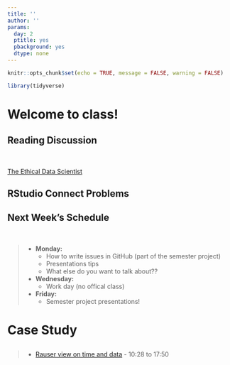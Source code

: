 ```yaml
---
title: ''
author: ''
params:
  day: 2
  ptitle: yes
  pbackground: yes
  dtype: none
---
```


```r
knitr::opts_chunk$set(echo = TRUE, message = FALSE, warning = FALSE)

library(tidyverse)
```

# Welcome to class! {data-background=#e8c35d}

## Reading Discussion

<br>

[The Ethical Data Scientist](https://slate.com/technology/2016/02/how-to-bring-better-ethics-to-data-science.html)

## RStudio Connect Problems

## Next Week's Schedule

<br>

>- **Monday:**
>   - How to write issues in GitHub (part of the semester project)
>   - Presentations tips
>   - What else do you want to talk about??
>- **Wednesday:**
>   - Work day (no offical class)
>- **Friday:**
>   - Semester project presentations!



<!--------------------
## View Data at the Atomic Level

"None of us would admit now that we didn't realize...there...had to be spread in the data; we...just didn't realize how big it could be."

> - What key observations came by looking at the data
>   - small sample sizes
>   - values above 100%
>   - increasing # of patients at 100%
> - The Mean is Not the Distribution
-------------------------------------------->


<!------------------------
# Interactive Graphs {data-background=#e8c35d}

## Example: `library(DT)`

Make a new Rmd file that just has the following in it (including the default yaml). 

```r
knitr::opts_chunk$set(echo = TRUE)
```

```r
library(DT)
datatable(iris)
```

Then, try knitting and pushing the files to GitHub

## Setting up R-Studio

> - Visit https://shiny.byui.edu/connect and log-in
> - Click on the publish button and choose "Manage Accounts"
> - Click the "connect" button and ensure the "Enable publishing to RStudio Connect" is checked
> - Use shiny.byui.edu as the server name.
> - Then knitting the .rmd file they click on the publish button

## Example: `library(DT)`

Look at the [DT: An R interface to the DataTables library](http://rstudio.github.io/DT/) website and find one or two modifications that you could make to your table output to move beyond the default.
-------------------------------->


<!-- Putting information in your file [My interactive](https://shiny.byui.edu/connect/#/apps/3/access) -->






# Case Study {data-background=#e8c35d}

##

> - [Rauser view on time and data](https://www.youtube.com/embed/coNDCIMH8bk?start=628) - 10:28 to 17:50

<!----------------------
# Remember the Goal {data-background=#e8c35d}

##

"The most exciting phrase to hear in science, the one that heralds new discoveries, is not 'Eureka!' but 'That's funny...'" -Isaac Asimov

> - [Remembering Good Principles](https://youtu.be/fSgEeI2Xpdc)
> - [Rauser view on time and data](https://www.youtube.com/embed/coNDCIMH8bk?start=628) - 10:28 to 17:50

## Edward Tufte

> Graphical excellence is that which gives to the viewer the greatest number of ideas in the shortest time with the least ink in the smallest space

> Edward Tufte

------------------------------------>